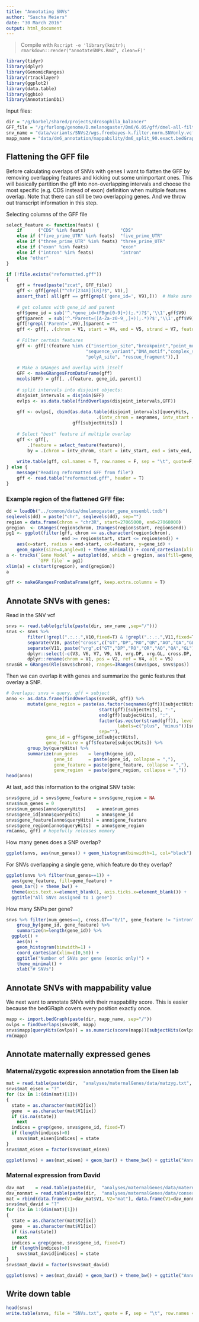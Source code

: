 ```yaml
---
title: "Annotating SNVs"
author: "Sascha Meiers"
date: "30 March 2016"
output: html_document
---
```


> Compile with `Rscript -e 'library(knitr); rmarkdown::render("annotateSNPs.Rmd", clean=F)'`

```r
library(tidyr)
library(dplyr)
library(GenomicRanges)
library(rtracklayer)
library(ggplot2)
library(data.table)
library(ggbio)
library(AnnotationDbi)
```

Input files:

```r
dir = "/g/korbel/shared/projects/drosophila_balancer"
GFF_file = "/g/furlong/genome/D.melanogaster/Dm6/6.05/gff/dmel-all-filtered-r6.05.UCSC_names.genes.gff.gz"
snv_name = "data/variants/SNVs2/wgs.freebayes-k.filter.norm.SNVonly.vcf.gz"
mapp_name = "data/dm6_annotation/mappability/dm6_split_90.exact.bedGraph.gz"
```


## Flattening the  GFF file

Before calculating overlaps of SNVs with genes I want to flatten the GFF by removing overlapping features
and kicking out some unimportant ones. This will basically partition the gff into 
non-overlapping intervals and choose the most specific (e.g. CDS instead of exon) definition when multiple
features overlap. Note that there can still be two overlapping genes. And we throw 
out transcript information in this step.

Selecting columns of the GFF file
```r
select_feature <- function(feats) {   
    if      ("CDS" %in% feats)             "CDS"
    else if ("five_prime_UTR" %in% feats)  "five_prime_UTR"
    else if ("three_prime_UTR" %in% feats) "three_prime_UTR"
    else if ("exon" %in% feats)            "exon"
    else if ("intron" %in% feats)          "intron"
    else "other"
}

if (!file.exists("reformatted.gff")) 
{
    gff = fread(paste("zcat", GFF_file))
    gff <- gff[grepl("^chr[234X][LR]?$", V1),]
    assert_that( all(gff == gff[grepl('gene_id=', V9),]))  # Make sure all entries have a gene_id tag
    
    # get columns with gene_id and parent
    gff$gene_id = sub('^.*gene_id=(FBgn[0-9]+)(;.*)?$','\\1',gff$V9)
    gff$parent  = sub('^.*Parent=([A-Za-z0-9_,]+)(;.*)?$','\\1',gff$V9)
    gff[!grepl('Parent=',V9),]$parent = ""
    gff <- gff[, .(chrom = V1, start = V4, end = V5, strand = V7, feature = V3, gene_id, parent)]
    
    # Filter certain features
    gff <- gff[!(feature %in% c("insertion_site","breakpoint","point_mutation",
                              "sequence_variant","DNA_motif","complex_substitution",
                              "polyA_site", "rescue_fragment")),]
    
    # Make a GRanges and overlap with itself
    GFF <- makeGRangesFromDataFrame(gff)
    mcols(GFF) = gff[, .(feature, gene_id, parent)]
    
    # split intervals into disjoint objects:
    disjoint_intervals = disjoin(GFF)
    ovlps <- as.data.table(findOverlaps(disjoint_intervals,GFF))
    
    gff <- ovlps[, cbind(as.data.table(disjoint_intervals)[queryHits, 
                                  .(intv_chrom = seqnames, intv_start = start, intv_end = end, intv_strand = strand)],
                         gff[subjectHits]) ]
    
    # Select "best" feature if multiple overlap
    gff <- gff[, 
        .(feature = select_feature(feature)), 
        by = .(chrom = intv_chrom, start = intv_start, end = intv_end, strand = intv_strand, gene_id)]
    
    write.table(gff, col.names = T, row.names = F, sep = "\t", quote=F, file = "reformatted.gff")
} else {
    message("Reading reformatted GFF from file")
    gff <- read.table("reformatted.gff", header = T)
}
```


### Example region of the flattened GFF file:

```r

dd = loadDb("../common/data/dmelanogaster_gene_ensembl.txdb")
seqlevels(dd) = paste("chr", seqlevels(dd), sep="")
region = data.frame(chrom = "chr3R", start=27065000, end=27068000)
gregion  <- GRanges(region$chrom, IRanges(region$start, region$end))
pg1 <- ggplot(filter(gff, chrom == as.character(region$chrom), 
                     end >= region$start, start <= region$end)) + 
    aes(x=start, radius = end-start, col=feature, y=gene_id) + 
    geom_spoke(size=4,angle=0) + theme_minimal() + coord_cartesian(xlim=c(start(gregion), end(gregion)))
a <- tracks(`Gene Model` = autoplot(dd, which = gregion, aes(fill=gene_id) + theme_minimal()), 
            `GFF file` = pg1)
xlim(a) = c(start(gregion), end(gregion))
a
```

```r
gff <- makeGRangesFromDataFrame(gff, keep.extra.columns = T)
```

## Annotate SNVs with genes:

Read in the SNV vcf

```r
snvs <- read.table(gzfile(paste(dir, snv_name ,sep="/")))
snvs <- snvs %>% 
        filter(!grepl(".:.:.",V10,fixed=T) & !grepl(".:.:.",V11,fixed=T)) %>%
        separate(V10, paste("cross",c("GT","DP","RO","QR","AO","QA","GL"),sep="."), sep=":", convert=T) %>% 
        separate(V11, paste("vrg",c("GT","DP","RO","QR","AO","QA","GL"),sep="."), sep=":", convert=T) %>%
        dplyr::select(-c(V3, V6, V7, V9, V8, vrg.DP, vrg.GL, cross.DP, cross.GL)) %>%
        dplyr::rename(chrom = V1, pos = V2, ref = V4, alt = V5)
snvsGR = GRanges(Rle(snvs$chrom), ranges=IRanges(snvs$pos, snvs$pos))
```

Then we can overlap it with genes and summarize the genic features that overlay a SNP.

```r
# Overlaps: snvs = query, gff = subject
anno <- as.data.frame(findOverlaps(snvsGR, gff)) %>% 
        mutate(gene_region = paste(as.factor(seqnames(gff))[subjectHits], ":",
                                   start(gff)[subjectHits], "-",
                                   end(gff)[subjectHits], ":",
                                   factor(as.vector(strand(gff)), levels=c("+","-"),
                                          labels=c("plus", "minus"))[subjectHits],
                                   sep=""),
               gene_id = gff$gene_id[subjectHits],
               gene_feature = gff$feature[subjectHits]) %>%          
        group_by(queryHits) %>%
        summarize(num_genes    = length(gene_id),
                  gene_id      = paste(gene_id, collapse = ","), 
                  gene_feature = paste(gene_feature, collapse = ","),
                  gene_region  = paste(gene_region, collapse = ","))
head(anno)
```

At last, add this information to the original SNV table:

```r
snvs$gene_id = snvs$gene_feature = snvs$gene_region = NA
snvs$num_genes = 0
snvs$num_genes[anno$queryHits]    = anno$num_genes
snvs$gene_id[anno$queryHits]      = anno$gene_id
snvs$gene_feature[anno$queryHits] = anno$gene_feature
snvs$gene_region[anno$queryHits]  = anno$gene_region
rm(anno, gff) # hopefully releases memory
```

How many genes does a SNP overlap?

```r
ggplot(snvs, aes(num_genes)) + geom_histogram(binwidth=1, col="black") + theme_bw()
```

For SNVs overlapping a single gene, which feature do they overlap?

```r
ggplot(snvs %>% filter(num_genes==1)) + 
  aes(gene_feature, fill=gene_feature) + 
  geom_bar() + theme_bw() + 
  theme(axis.text.x=element_blank(), axis.ticks.x=element_blank()) + 
  ggtitle("All SNVs assigned to 1 gene")
```

How many SNPs per gene?

```r
snvs %>% filter(num_genes==1, cross.GT=="0/1", gene_feature != "intron") %>% 
    group_by(gene_id, gene_feature) %>% 
    summarize(n=length(gene_id)) %>%
  ggplot() + 
    aes(n) + 
    geom_histogram(binwidth=1) + 
    coord_cartesian(xlim=c(0,50)) + 
    ggtitle("Number of SNVs per gene (exonic only)") + 
    theme_minimal() +
    xlab("# SNVs")
```

## Annotate SNVs with mappability value

We next want to annotate SNVs with their mappability score. This is easier
because the bedGRaph covers every position exactly once.

```r
mapp <- import.bedGraph(paste(dir, mapp_name, sep="/"))
ovlps = findOverlaps(snvsGR, mapp)
snvs$mapp[queryHits(ovlps)] = as.numeric(score(mapp))[subjectHits(ovlps)]/180
rm(mapp)
```

## Annotate maternally expressed genes

### Maternal/zygotic expression annotation from the Eisen lab

```r
mat = read.table(paste(dir,  "analyses/maternalGenes/data/matzyg.txt", sep="/"))
snvs$mat_eisen = "?"
for (ix in 1:(dim(mat)[1]))
{
  state = as.character(mat$V2[ix])
  gene  = as.character(mat$V1[ix])
  if (is.na(state))
  	next
  indices = grep(gene, snvs$gene_id, fixed=T)
  if (length(indices)>0)
    snvs$mat_eisen[indices] = state
}
snvs$mat_eisen = factor(snvs$mat_eisen)
```

```r
ggplot(snvs) + aes(mat_eisen) + geom_bar() + theme_bw() + ggtitle("Annotation from Eisen lab")
```

### Maternal expression from David

```r
dav_mat    = read.table(paste(dir,  "analyses/maternalGenes/data/maternalGenes.txt", sep="/"))
dav_nonmat = read.table(paste(dir,  "analyses/maternalGenes/data/conservative_nonMaternal.txt", sep="/"))
mat = rbind(data.frame(V1=dav_mat$V1, V2="mat"), data.frame(V1=dav_nonmat$V1, V2="non-mat"))
snvs$mat_david = "?"
for (ix in 1:(dim(mat)[1]))
{
  state = as.character(mat$V2[ix])
  gene  = as.character(mat$V1[ix])
  if (is.na(state))
  	next
  indices = grep(gene, snvs$gene_id, fixed=T)
  if (length(indices)>0)
    snvs$mat_david[indices] = state
}
snvs$mat_david = factor(snvs$mat_david)
```

```r
ggplot(snvs) + aes(mat_david) + geom_bar() + theme_bw() + ggtitle("Annotation from David")
```

## Write down table

```r
head(snvs)
write.table(snvs, file = "SNVs.txt", quote = F, sep = "\t", row.names = F)
```
